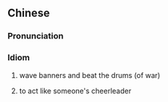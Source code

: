{{also|摇旗擂鼓}}
==Chinese==
{{zh-forms|s=摇旗擂鼓|type=112}}

===Pronunciation===
{{zh-pron
|m=yáo qí léigǔ
|cat=id
}}

===Idiom===
{{zh-idiom}}

# {{lb|zh|archaic}} wave banners and beat the drums (of war)
# to act like someone's cheerleader
